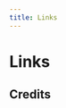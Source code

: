 ```yaml
---
title: Links
---
```



# Links

<div className="grid grid-cols-1 md:grid-cols-2 gap-6 mt-8">
  <LinkCard
    href="#"
    title="Twitter"
    description="Sharing my daily thoughts and activities"
    icon="🐦"
  />
  <LinkCard
    href="#"
    title="GitHub"
    description="Open source projects and code"
    icon="💻"
  />
  <LinkCard
    href="#"
    title="Instagram"
    description="Photos and lifestyle posts"
    icon="📸"
  />
  <LinkCard
    href="#"
    title="Email"
    description="Get in touch with me"
    icon="✉️"
  />
</div>

## Credits

<div className="grid grid-cols-1 md:grid-cols-2 gap-6 mt-8">
  <LinkCard
    href="https://github.com/sainnhe/everforest"
    title="Everforest"
    description="This site uses Everforest color scheme (MIT)"
    icon="🌲"
  />
  <LinkCard
    href="https://github.com/yuru7/PlemolJP"
    title="PlemolJP"
    description="This site uses PlemolJP font (SIL OFL 1.1)"
    icon="🔤"
  />
</div>
